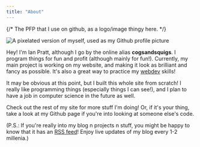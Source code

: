 ```yaml
---
title: "About"
---
```



{/* The PFP that I use on github, as a logo/image thingy here. */}

<Image
	src={pfp}
	width={150}
	alt="A pixelated version of myself, used as my Github profile picture"
	class="float-right border-2 border-primary rounded-full m-2"
/>

Hey! I'm Ian Pratt, although I go by the online alias **cogsandsquigs**. I program things for fun and profit (although mainly for fun!). Currently, my main project is working on my website, and making it look as brilliant and fancy as possible. It's also a great way to practice my [webdev](/tags/webdev) skills!

It may be obvious at this point, but I built this whole site from scratch! I really like programming things (especially things I can see!), and I plan to have a job in computer science in the future as well.

Check out the rest of my site for more stuff I'm doing! Or, if it's your thing, take a look at my Github page if you're into looking at someone else's code.

(P.S.: If you're really into my blog n projects n stuff, you might be happy to know that it has an [RSS feed](/blog/rss.xml)! Enjoy live updates of my blog every 1-2 millenia.)
